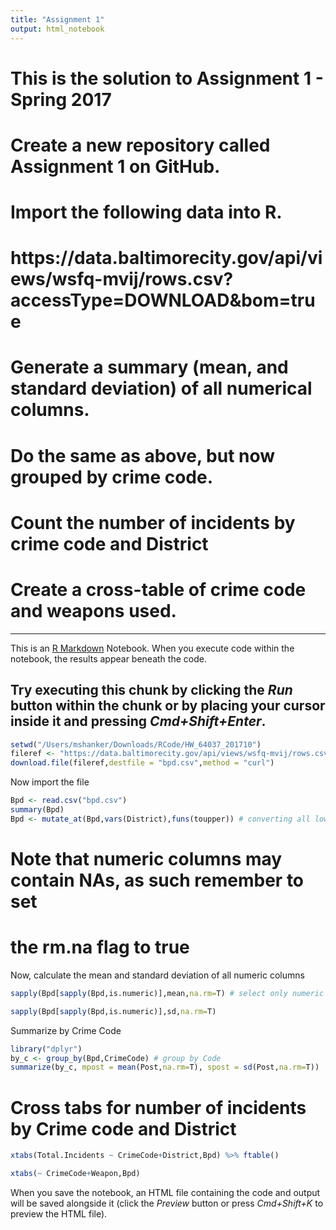 ```yaml
---
title: "Assignment 1"
output: html_notebook
---
```

# This is the solution to Assignment 1 - Spring 2017
# Create a new repository called Assignment 1 on GitHub. 
# Import the following data into R. 
# https://data.baltimorecity.gov/api/views/wsfq-mvij/rows.csv?accessType=DOWNLOAD&bom=true
# Generate a summary (mean, and standard deviation) of all numerical columns.
# Do the same as above, but now grouped by crime code.
# Count the number of incidents by crime code and District
# Create a cross-table of crime code and weapons used.

-----

This is an [R Markdown](http://rmarkdown.rstudio.com) Notebook. When you execute code within the notebook, the results appear beneath the code. 

Try executing this chunk by clicking the *Run* button within the chunk or by placing your cursor inside it and pressing *Cmd+Shift+Enter*. 
----------

```r
setwd("/Users/mshanker/Downloads/RCode/HW_64037_201710")
fileref <- "https://data.baltimorecity.gov/api/views/wsfq-mvij/rows.csv?accessType=DOWNLOAD"
download.file(fileref,destfile = "bpd.csv",method = "curl")
```

Now import the file
```r
Bpd <- read.csv("bpd.csv")
summary(Bpd)
Bpd <- mutate_at(Bpd,vars(District),funs(toupper)) # converting all lowercase to uppercase
```

# Note that numeric columns may contain NAs, as such remember to set
# the rm.na flag to true
Now, calculate the mean and standard deviation of all numeric columns
```r
sapply(Bpd[sapply(Bpd,is.numeric)],mean,na.rm=T) # select only numeric columns
```
```r
sapply(Bpd[sapply(Bpd,is.numeric)],sd,na.rm=T)
```

Summarize by Crime Code
```r
library("dplyr")
by_c <- group_by(Bpd,CrimeCode) # group by Code
summarize(by_c, mpost = mean(Post,na.rm=T), spost = sd(Post,na.rm=T))
```

# Cross tabs for number of incidents by Crime code and District
```r
xtabs(Total.Incidents ~ CrimeCode+District,Bpd) %>% ftable()
```
```r
xtabs(~ CrimeCode+Weapon,Bpd)
```


When you save the notebook, an HTML file containing the code and output will be saved alongside it (click the *Preview* button or press *Cmd+Shift+K* to preview the HTML file).
